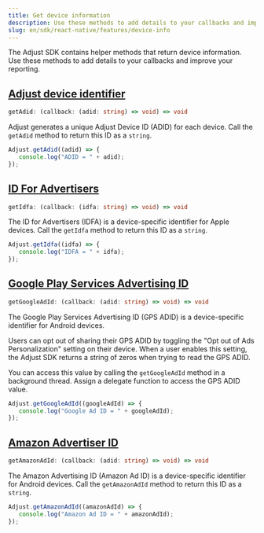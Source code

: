 ```yaml
---
title: Get device information
description: Use these methods to add details to your callbacks and improve your reporting.
slug: en/sdk/react-native/features/device-info
---
```


The Adjust SDK contains helper methods that return device information. Use these methods to add details to your callbacks and improve your reporting.

## [Adjust device identifier](adjust-device-identifier)

<CodeBlock title="Method signature">

```ts
getAdid: (callback: (adid: string) => void) => void
```

</CodeBlock>

Adjust generates a unique Adjust Device ID (ADID) for each device. Call the `getAdid` method to return this ID as a `string`.

```jsx
Adjust.getAdid((adid) => {
   console.log("ADID = " + adid);
});
```

## [ID For Advertisers](id-for-advertisers)

<CodeBlock title="Method signature">

```ts
getIdfa: (callback: (idfa: string) => void) => void
```

</CodeBlock>

The ID for Advertisers (IDFA) is a device-specific identifier for Apple devices. Call the `getIdfa` method to return this ID as a `string`.

```jsx
Adjust.getIdfa((idfa) => {
   console.log("IDFA = " + idfa);
});
```

## [Google Play Services Advertising ID](google-play-services-advertising-id)

<CodeBlock title="Method signature">

```ts
getGoogleAdId: (callback: (adid: string) => void) => void
```

</CodeBlock>

The Google Play Services Advertising ID (GPS ADID) is a device-specific identifier for Android devices.

Users can opt out of sharing their GPS ADID by toggling the "Opt out of Ads Personalization" setting on their device. When a user enables this setting, the Adjust SDK returns a string of zeros when trying to read the GPS ADID.

You can access this value by calling the `getGoogleAdId` method in a background thread. Assign a delegate function to access the GPS ADID value.

```jsx
Adjust.getGoogleAdId((googleAdId) => {
   console.log("Google Ad ID = " + googleAdId);
});
```

## [Amazon Advertiser ID](amazon-advertiser-id)

<CodeBlock title="Method signature">

```ts
getAmazonAdId: (callback: (adid: string) => void) => void
```

</CodeBlock>

The Amazon Advertising ID (Amazon Ad ID) is a device-specific identifier for Android devices. Call the `getAmazonAdId` method to return this ID as a `string`.

```jsx
Adjust.getAmazonAdId((amazonAdId) => {
   console.log("Amazon Ad ID = " + amazonAdId);
});
```
